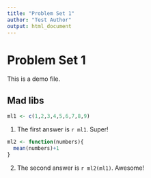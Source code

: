 ```yaml
---
title: "Problem Set 1"
author: "Test Author"
output: html_document
---
```


# Problem Set 1

This is a demo file.

## Mad libs

```r
ml1 <- c(1,2,3,4,5,6,7,8,9)
```
1. The first answer is ``r ml1``. Super!
```r
ml2 <- function(numbers){
  mean(numbers)+1
}
```
2. The second answer is ``r ml2(ml1)``. Awesome!

